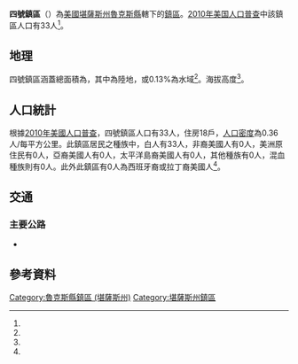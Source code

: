 {{noteTA
|G1=USState
}}
{{Infobox settlement
|official_name = 四號鎮區
|native_name = Township 4
|settlement_type = 鎮區
|pushpin_map=USA Kansas
|coordinates_display = inline,title
|coordinates_region = US-KS
|subdivision_type = [[世界政區索引|國家]]
|subdivision_name = [[美国|美国]]
|subdivision_type1 = [[美國行政區劃|州]]
|subdivision_name1 = [[堪薩斯州|堪薩斯州]]
|subdivision_type2 = [[堪薩斯州行政區劃|縣]]
|subdivision_name2 = [[魯克斯縣_(堪薩斯州)|魯克斯縣]]
|area_total_km2 = 92.88
|area_land_km2 = 92.76
|area_water_km2 = 0.12
|area_total_sq_mi =
|area_land_sq_mi =
|area_water_sq_mi =
|area_water_percent = 0.13
|population_as_of = [[2010年美国人口普查|2010]]
|population_footnotes = <ref name="Census 2010">{{cite web| url=http://factfinder2.census.gov| title=Race, Hispanic or Latino, Age, and Housing Occupancy: 2010 Census Redistricting Data, Township 4, Rooks County, Kansas| publisher=U.S. Census Bureau, American FactFinder 2| accessdate=2017-03-27| archive-date=2013-09-11| archive-url=https://web.archive.org/web/20130911234518/http://factfinder2.census.gov/| dead-url=no}}</ref>
|population_total = 33
|population_density_km2 = auto
|elevation_footnotes = <ref name="gnis"/>
|elevation_m = 590
|elevation_ft = 
|latd = 39
|latm = 20
|lats = 46
|latNS = N
|longd = 99
|longm = 19
|longs = 28
|longEW = W
|postal_code_type =
|postal_code = 
|blank_name = [[聯邦資料處理標準|FIPS代碼]]
|blank_info = 20-71215
|blank1_name = [[地名信息系统|GNIS編號]] 
|blank1_info = 472225<ref name="gnis">{{cite web |url= {{Gnis3|472225}} |title= Township 4, Rooks County, Kansas|work= [[Geographic_Names_Information_System|Geographic Names Information System]]|publisher= [[United_States_Geological_Survey|United States Geological Survey]] |accessdate= 2017-03-27 }}</ref>
|website = 
|footnotes = 
}}

'''四號鎮區'''（{{lang-en|'''Township 4'''}}）為[[美國|美國]][[堪薩斯州|堪薩斯州]][[魯克斯縣_(堪薩斯州)|魯克斯縣]]轄下的[[行政鎮區|鎮區]]。[[2010年美国人口普查|2010年美国人口普查]]中該鎮區人口有33人<ref name="Census 2010"/>。

==地理==
四號鎮區涵蓋總面積為{{convert|92.88|km2|sqmi}}，其中{{convert|92.76|km2|sqmi}}為陸地，{{convert|0.12|km2|sqmi}}或0.13%為水域<ref name="Census 2010"/>。海拔高度{{convert|590|m|ft}}<ref name="gnis"/>。

==人口統計==
根據[[2010年美國人口普查|2010年美國人口普查]]，四號鎮區人口有33人，住房18戶，[[人口密度|人口密度]]為0.36人/每平方公里。此鎮區居民之種族中，白人有33人，非裔美國人有0人，美洲原住民有0人，亞裔美國人有0人，太平洋島裔美國人有0人，其他種族有0人，混血種族則有0人。此外此鎮區有0人為西班牙裔或拉丁裔美國人<ref name="Census 2010"/>。

==交通==
===主要公路===
*{{Jct|country=USA|US|183}}

==參考資料==
{{reflist}}

{{魯克斯縣 (堪薩斯州)}}

{{DEFAULTSORT: 04}}
[[Category:魯克斯縣鎮區_(堪薩斯州)|Category:魯克斯縣鎮區 (堪薩斯州)]]
[[Category:堪薩斯州鎮區|Category:堪薩斯州鎮區]]

{{RooksCountyKS-geo-stub}}